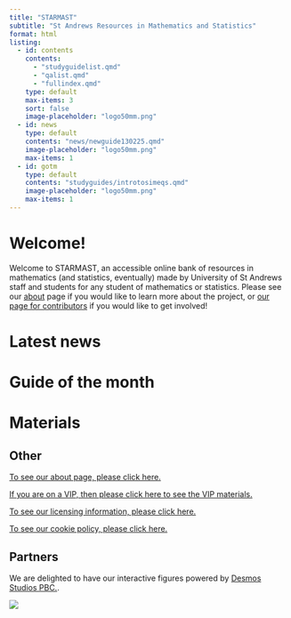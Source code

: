 ```yaml
---
title: "STARMAST"
subtitle: "St Andrews Resources in Mathematics and Statistics"
format: html
listing:
  - id: contents
    contents:
      - "studyguidelist.qmd"
      - "qalist.qmd"
      - "fullindex.qmd"
    type: default
    max-items: 3
    sort: false
    image-placeholder: "logo50mm.png"
  - id: news
    type: default
    contents: "news/newguide130225.qmd"
    image-placeholder: "logo50mm.png"
    max-items: 1
  - id: gotm
    type: default
    contents: "studyguides/introtosimeqs.qmd"
    image-placeholder: "logo50mm.png"
    max-items: 1
---
```


# Welcome!

Welcome to STARMAST, an accessible online bank of resources in mathematics (and statistics, eventually) made by University of St Andrews staff and students for any student of mathematics or statistics. Please see our [about](about.qmd) page if you would like to learn more about the project, or [our page for contributors](contribs.qmd) if you would like to get involved!

<!-- So far, we have **17** study guides on **15** topics, with **17** question sheets, **17** answer sheets, **2** fact sheets and **2** proof sheets. -->

# Latest news {-}

:::{#news}
:::


# Guide of the month {-}

:::{#gotm}
:::

# Materials {-}

:::{#contents}
:::

<!-- [To see a full index of our materials, please click on this sentence.](fullindex.qmd) -->

<!-- ## Materials by type {-} -->

<!-- [To see only study guides, please click on this sentence.](studyguidelist.qmd) -->

<!-- [To see only question and answer sheets, please click on this sentence.](qalist.qmd) -->

<!-- [To see only fact sheets, please click on this sentence.](fslist.qmd) -->

<!-- [To see only proof sheets, please click on this sentence.](pslist.qmd) -->

<!-- For all materials by type, you can use the categories on the right hand side of the list to narrow your search. -->

## Other {-}

[To see our about page, please click here.](about.qmd)

[If you are on a VIP, then please click here to see the VIP materials.](VIP.qmd)

[To see our licensing information, please click here.](license.qmd)

[To see our cookie policy, please click here.](cookies.qmd)

## Partners {-}

We are delighted to have our interactive figures powered by [Desmos Studios PBC.](https://www.desmos.com/).

![](desmos-centre.png)

